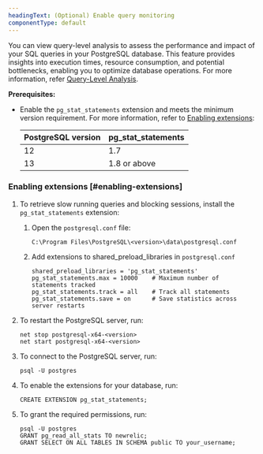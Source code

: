 ```yaml
---
headingText: (Optional) Enable query monitoring
componentType: default
---
```


You can view query-level analysis to assess the performance and impact of your SQL queries in your PostgreSQL database. This feature provides insights into execution times, resource consumption, and potential bottlenecks, enabling you to optimize database operations. For more information, refer [Query-Level Analysis](/docs/infrastructure/infrastructure-data/query-level-monitoring).

**Prerequisites:**

* Enable the `pg_stat_statements` extension and meets the minimum version requirement. For more information, refer to [Enabling extensions](#enabling-extensions):

    <table>
        <thead>
            <tr>
                <th>PostgreSQL version</th>
                <th>pg_stat_statements</th>
            </tr>
        </thead>
        <tbody>
            <tr>
                <td>12</td>
                <td>1.7</td>
            </tr>
            <tr>
                <td>13</td>
                <td>1.8 or above</td>
            </tr>
        </tbody>
    </table>


### Enabling extensions [#enabling-extensions]

1. To retrieve slow running queries and blocking sessions, install the `pg_stat_statements` extension:

    1. Open the `postgresql.conf` file:

        ```shell
        C:\Program Files\PostgreSQL\<version>\data\postgresql.conf
        ```
    2. Add extensions to shared_preload_libraries in `postgresql.conf`

        ```shell
        shared_preload_libraries = 'pg_stat_statements'
        pg_stat_statements.max = 10000    # Maximum number of statements tracked
        pg_stat_statements.track = all    # Track all statements
        pg_stat_statements.save = on      # Save statistics across server restarts
        ```

2. To restart the PostgreSQL server, run:

    ```shell
    net stop postgresql-x64-<version>
    net start postgresql-x64-<version>
    ```

3. To connect to the PostgreSQL server, run:

    ```shell
    psql -U postgres
    ```

4. To enable the extensions for your database, run:

    ```shell
    CREATE EXTENSION pg_stat_statements;
    ```

5. To grant the required permissions, run:

    ```shell
    psql -U postgres
    GRANT pg_read_all_stats TO newrelic;
    GRANT SELECT ON ALL TABLES IN SCHEMA public TO your_username;
    ```